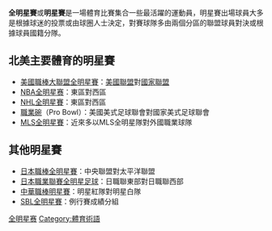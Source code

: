 '''全明星賽'''或'''明星賽'''是一場體育比賽集合一些最活躍的運動員，明星賽出場球員大多是根據球迷的投票或由球圈人士決定，對賽球隊多由兩個分區的聯盟球員對決或根據球員國籍分隊。

==北美主要體育的明星賽==
*[[美國職棒大聯盟全明星賽|美國職棒大聯盟全明星賽]]：[[美國聯盟|美國聯盟]]對[[國家聯盟|國家聯盟]]
*[[NBA全明星赛|NBA全明星赛]]：東區對西區
*[[NHL全明星賽|NHL全明星賽]]：東區對西區
*[[職業碗|職業碗]]（Pro Bowl）：美國美式足球聯會對國家美式足球聯會
*[[MLS全明星賽|MLS全明星賽]]：近來多以MLS全明星隊對外國職業球隊

==其他明星賽==
*[[日本職棒全明星賽|日本職棒全明星賽]]：中央聯盟對太平洋聯盟
*[[日本職業聯賽全明星足球|日本職業聯賽全明星足球]]：日職聯東部對日職聯西部
*[[中華職棒明星賽|中華職棒明星賽]]：明星紅隊對明星白隊
*[[SBL全明星賽|SBL全明星賽]]：例行賽成績分組

[[Category:全明星赛|]]
[[Category:體育術語|Category:體育術語]]
